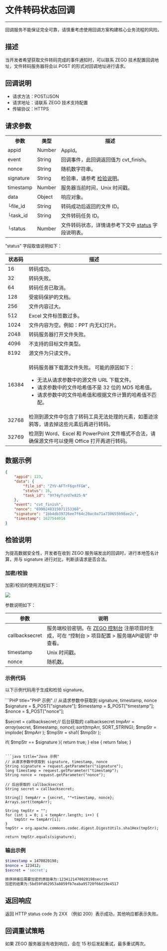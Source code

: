 # 文件转码状态回调

- - -

<Warning title="注意">回调服务不能保证完全可靠，请慎重考虑使用回调方案构建核心业务流程的风险。</Warning>

##  描述

当开发者希望获取文件转码完成的事件通知时，可以联系 ZEGO 技术配置回调地址，文件转码服务器将会以 POST 的形式对回调地址进行请求。

##  回调说明

- 请求方法：POST/JSON
- 请求地址：请联系 ZEGO 技术支持配置
- 传输协议：HTTPS

##  请求参数

<table>
  <tbody>
  <tr>
    <th>参数</th>
    <th>类型</th>
    <th>描述</th>
  </tr>
  <tr>
    <td>appid</td>
    <td>Number</td>
    <td>AppId。</td>
  </tr>
  <tr>
    <td>event</td>
    <td>String</td>
    <td>回调事件，此回调返回值为 cvt_finish。</td>
  </tr>
  <tr>
    <td>nonce</td>
    <td>String</td>
    <td>随机数字符串。</td>
  </tr>
  <tr>
    <td>signature</td>
    <td>String</td>
    <td>检验串，请参考 <a href="#检验说明">检验说明</a>。</td>
  </tr>
  <tr>
    <td>timestamp</td>
    <td>Number</td>
    <td>服务器当前时间，Unix 时间戳。</td>
  </tr>
  <tr>
    <td>data</td>
    <td>Object</td>
    <td>响应对象。</td>
  </tr>
  <tr>
    <td>└file_id</td>
    <td>String</td>
    <td>转码成功后返回的文件 ID。</td>
  </tr>
  <tr>
    <td>└task_id</td>
    <td>String</td>
    <td>文件转码任务 ID。</td>
  </tr>
  <tr>
    <td>└status</td>
    <td>Number</td>
    <td>文件转码状态，详情请参考下文中 <a href="#status">status</a> 字段说明表。</td>
  </tr>
</tbody>
</table>

<p id="status">“status” 字段取值说明如下：</p>

|状态码|描述|
|-----|----|
|16|转码成功。|
|32|转码失败。|
|64|转码任务已取消。|
|128|受密码保护的文档。|
|256|文件内容过大。|
|512|Excel 文件标签数过多。|
|1024|文件内容为空。例如：PPT 内无幻灯片。|
|2048|转码服务器打开文件失败。|
|4096|不支持的目标文件类型。|
|8192|源文件为只读文件。|
|16384|<p>转码服务器下载源文件失败。 可能的原因如下：</p><ul><li>无法从请求参数中的源文件 URL 下载文件。</li><li>请求参数中的文件哈希值不是 32 位的 MD5 哈希值。</li><li>请求参数中的文件哈希值和根据文件计算的哈希值不匹配。</li></ul> |
|32768|检测到源文件中包含了转码工具无法处理的元素，如墨迹涂鸦等，请去掉这些元素后再进行转码。|
|32769|检测到 Word、Excel 和 PowerPoint 文件格式不合法，请确保源文件可以使用 Office 打开再进行转码。|

##  数据示例

```json
{
    "appid": 123,
    "data": {
        "file_id": "ZYV-AFTrF6qnfFGW",
        "status": 16,
        "task_id": "9Y74yTsVd7e825-N"
    },
    "event": "cvt_finish",
    "nonce": "6990248315071153368",
    "signature": "1bb4db39726ee7f64c20ac0a71a730655b98ae2c",
    "timestamp": 1627544014
}
```

##  检验说明

为提高数据安全性，开发者在收到 ZEGO 服务端发出的回调时，进行本地签名计算，并与 signature 进行对比，判断该请求是否合法。

###  加密/校验

加密/校验的使用流程如下：

<Frame width="512" height="auto" caption="">
  <img src="https://storage.zego.im/sdk-doc/Pics/server/Callback/encryptVerifyProcess.png" />
</Frame>

参数说明如下：

| 参数 | 说明  |
|---- | ------ | 
| callbacksecret  | 服务端校验密钥。在 [ZEGO 控制台](https://console.zego.im/) 注册项目时生成，可在 “控制台 > 项目配置 > 服务端API密钥” 中查看。 | 
| timestamp| Unix 时间戳。|
| nonce | 随机数。|


### 示例代码

以下示例代码用于生成和检验 signature。

<CodeGroup>
```PHP title="PHP 示例"
// 从请求参数中获取到 signature, timestamp, nonce
$signature = $_POST["signature"];
$timestamp = $_POST["timestamp"];
$nonce = $_POST["nonce"];

$secret = callbacksecret;// 后台获取的 callbacksecret
$tmpArr = array($secret, $timestamp, $nonce);
sort($tmpArr, SORT_STRING);
$tmpStr = implode( $tmpArr );
$tmpStr = sha1( $tmpStr );

if( $tmpStr == $signature ){
    return true;
} else {
    return false;
}
```

```java title="Java 示例"
// 从请求参数中获取到 signature, timestamp, nonce
String signature = request.getParameter("signature");
long timestamp = request.getParameter("timestamp");
String nonce = request.getParameter("nonce");

// 后台获取的 callbacksecret
String secret = callbacksecret;

String[] tempArr = {secret, ""+timestamp, nonce};
Arrays.sort(tempArr);
        
String tmpStr = "";
for (int i = 0; i < tempArr.length; i++) {
    tmpStr += tempArr[i];
}
tmpStr = org.apache.commons.codec.digest.DigestUtils.sha1Hex(tmpStr);

return tmpStr.equals(signature);
```

</CodeGroup>

### 输出示例

```bash
$timestamp = 1470820198;
$nonce = 123412;
$secret = 'secret';

排序拼接后需要加密的原始串为:1234121470820198secret
加密的结果为:5bd59fd62953a8059fb7eaba95720f66d19e4517
```


##  返回响应

返回 HTTP status code 为 2XX （例如 200）表示成功，其他响应都表示失败。


##  回调重试策略

如果 ZEGO 服务器没有收到响应，会在 15 秒后发起重试，最多重试两次。
